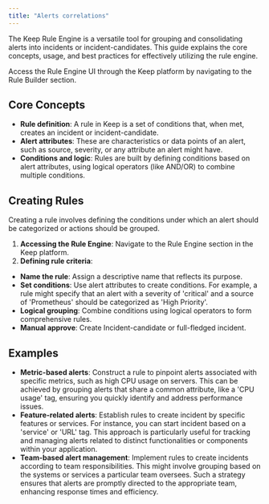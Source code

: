 ```yaml
---
title: "Alerts correlations"
---
```


The Keep Rule Engine is a versatile tool for grouping and consolidating alerts into incidents or incident-candidates.
This guide explains the core concepts, usage, and best practices for effectively utilizing the rule engine.

<Note>Access the Rule Engine UI through the Keep platform by navigating to the Rule Builder section.</Note>

## Core Concepts
- **Rule definition**: A rule in Keep is a set of conditions that, when met, creates an incident or incident-candidate.
- **Alert attributes**: These are characteristics or data points of an alert, such as source, severity, or any attribute an alert might have.
- **Conditions and logic**: Rules are built by defining conditions based on alert attributes, using logical operators (like AND/OR) to combine multiple conditions.

## Creating Rules
Creating a rule involves defining the conditions under which an alert should be categorized or actions should be grouped.

1. **Accessing the Rule Engine**: Navigate to the Rule Engine section in the Keep platform.
2. **Defining rule criteria**:
 - **Name the rule**: Assign a descriptive name that reflects its purpose.
 - **Set conditions**: Use alert attributes to create conditions. For example, a rule might specify that an alert with a severity of 'critical' and a source of 'Prometheus' should be categorized as 'High Priority'.
 - **Logical grouping**: Combine conditions using logical operators to form comprehensive rules.
 - **Manual approve**: Create Incident-candidate or full-fledged incident.

## Examples
- **Metric-based alerts**: Construct a rule to pinpoint alerts associated with specific metrics, such as high CPU usage on servers. This can be achieved by grouping alerts that share a common attribute, like a 'CPU usage' tag, ensuring you quickly identify and address performance issues.
- **Feature-related alerts**: Establish rules to create incident by specific features or services. For instance, you can start incident based on a 'service' or 'URL' tag. This approach is particularly useful for tracking and managing alerts related to distinct functionalities or components within your application.
- **Team-based alert management**: Implement rules to create incidents according to team responsibilities. This might involve grouping based on the systems or services a particular team oversees. Such a strategy ensures that alerts are promptly directed to the appropriate team, enhancing response times and efficiency.
